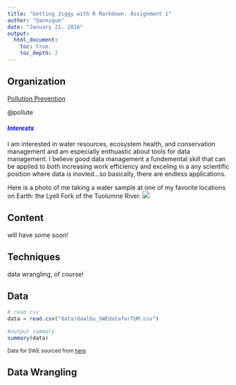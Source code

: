 ```yaml
---
title: "Getting Jiggy with R Markdown: Assignment 1"
author: "Dannique"
date: "January 21, 2016"
output: 
  html_document:
    toc: true
    toc_depth: 2
---
```



## Organization

[Pollution Prevention](http://github.com/pollute)

@pollute


#### <span style = "color:blue"> *Interests* </span>        

I am interested in water resources, ecosystem health, and conservation management and am especially enthuastic about tools for data management. I believe good data management a fundemental skill that can be applied to both increasing work efficiency and exceling in a
any scientific position where data is inovled...so basically, there are endless applications.    

Here is a photo of me taking a water sample at one of my favorite locations on Earth: the Lyell Fork of the Tuolumne River.
![](images/lyell.jpg)        


## Content

will have some soon!


## Techniques

data wrangling, of course!


## Data
        
```r
# read csv
data = read.csv("data/daalbu_SWEdataforTUM.csv")

#output summary
summary(data)
```

<small>Data for SWE sourced from [here](http://cdec.water.ca.gov/cgi-progs/queryWY?staid=TUM&sensor_num=3&wy=2016&span=7years)</small>

## Data Wrangling



